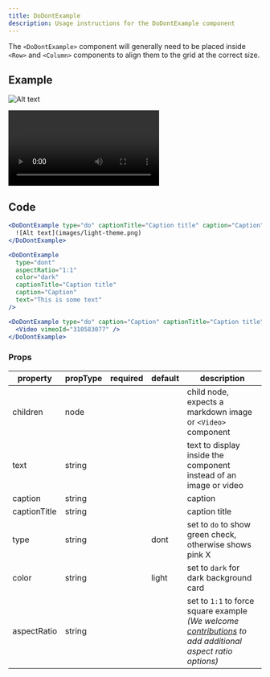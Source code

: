 ```yaml
---
title: DoDontExample
description: Usage instructions for the DoDontExample component
---
```


<PageDescription>

The `<DoDontExample>` component will generally need to be placed inside `<Row>` and `<Column>` components to align them to the grid at the correct size.

</PageDescription>

## Example

<Row>
<Column colMd={4} colLg={4}>

<Title>Image</Title>

<DoDontExample type="do" captionTitle="Caption title" caption="Caption">

![Alt text](./images/light-theme.png)

</DoDontExample>
</Column>
<Column colMd={4} colLg={4}>

<Title>Text</Title>

<DoDontExample type="dont" aspectRatio="1:1"  color="dark" captionTitle="Caption title" caption="Caption" text="This is some text" />
</Column>
</Row>
<Row>
<Column colLg={8}>

<Title>Video</Title>

<DoDontExample type="do" caption="Caption" captionTitle="Caption title">

<Video title="Video example" vimeoId="310583077" />

</DoDontExample>
</Column>
</Row>

## Code

<Title>Image</Title>

```jsx path=components/DoDontExample/DoDontExample.js src=https://github.com/carbon-design-system/gatsby-theme-carbon/tree/master/packages/gatsby-theme-carbon/src/components/DoDontExample
<DoDontExample type="do" captionTitle="Caption title" caption="Caption">
  ![Alt text](images/light-theme.png)
</DoDontExample>
```

<Title>Text</Title>

```jsx path=components/DoDontExample/DoDontExample.js src=https://github.com/carbon-design-system/gatsby-theme-carbon/tree/master/packages/gatsby-theme-carbon/src/components/DoDontExample
<DoDontExample
  type="dont"
  aspectRatio="1:1"
  color="dark"
  captionTitle="Caption title"
  caption="Caption"
  text="This is some text"
/>
```

<Title>Video</Title>

```jsx path=components/DoDontExample/DoDontExample.js src=https://github.com/carbon-design-system/gatsby-theme-carbon/tree/master/packages/gatsby-theme-carbon/src/components/DoDontExample
<DoDontExample type="do" caption="Caption" captionTitle="Caption title">
  <Video vimeoId="310583077" />
</DoDontExample>
```

### Props

| property     | propType | required | default | description                                                                                                                                                                                                                                        |
| ------------ | -------- | -------- | ------- | -------------------------------------------------------------------------------------------------------------------------------------------------------------------------------------------------------------------------------------------------- |
| children     | node     |          |         | child node, expects a markdown image or `<Video>` component                                                                                                                                                                                        |
| text         | string   |          |         | text to display inside the component instead of an image or video                                                                                                                                                                                  |
| caption      | string   |          |         | caption                                                                                                                                                                                                                                            |
| captionTitle | string   |          |         | caption title                                                                                                                                                                                                                                      |
| type         | string   |          | dont    | set to `do` to show green check, otherwise shows pink X                                                                                                                                                                                            |
| color        | string   |          | light   | set to `dark` for dark background card                                                                                                                                                                                                             |
| aspectRatio  | string   |          |         | set to `1:1` to force square example <br/>_(We welcome [contributions](https://github.com/carbon-design-system/gatsby-theme-carbon/tree/master/packages/gatsby-theme-carbon/src/components/DoDontExample) to add additional aspect ratio options)_ |
